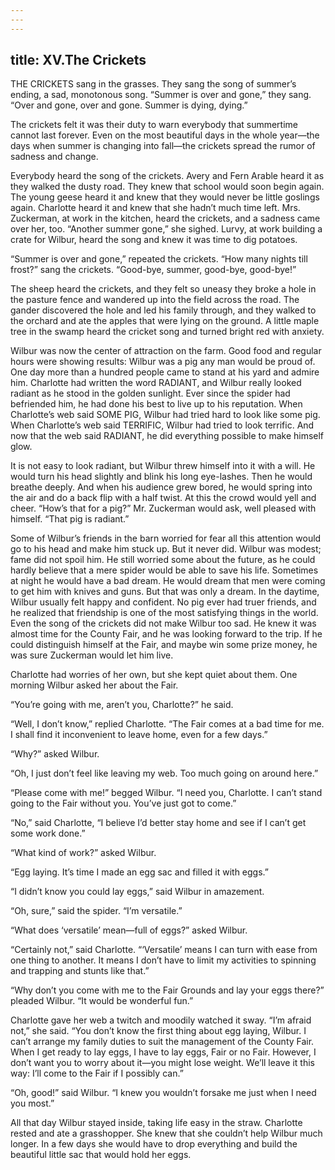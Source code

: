 ```yaml
---
---
---
```

title: XV.The Crickets
---

THE CRICKETS sang in the grasses. They sang the song of summer’s ending, a sad, monotonous song. “Summer is over and gone,” they sang. “Over and gone, over and gone. Summer is dying, dying.”

The crickets felt it was their duty to warn everybody that summertime cannot last forever. Even on the most beautiful days in the whole year—the days when summer is changing into fall—the crickets spread the rumor of sadness and change.

Everybody heard the song of the crickets. Avery and Fern Arable heard it as they walked the dusty road. They knew that school would soon begin again. The young geese heard it and knew that they would never be little goslings again. Charlotte heard it and knew that she hadn’t much time left. Mrs. Zuckerman, at work in the kitchen, heard the crickets, and a sadness came over her, too. “Another summer gone,” she sighed. Lurvy, at work building a crate for Wilbur, heard the song and knew it was time to dig potatoes.

“Summer is over and gone,” repeated the crickets. “How many nights till frost?” sang the crickets. “Good-bye, summer, good-bye, good-bye!”

The sheep heard the crickets, and they felt so uneasy they broke a hole in the pasture fence and wandered up into the field across the road. The gander discovered the hole and led his family through, and they walked to the orchard and ate the apples that were lying on the ground. A little maple tree in the swamp heard the cricket song and turned bright red with anxiety.

Wilbur was now the center of attraction on the farm. Good food and regular hours were showing results: Wilbur was a pig any man would be proud of. One day more than a hundred people came to stand at his yard and admire him. Charlotte had written the word RADIANT, and Wilbur really looked radiant as he stood in the golden sunlight. Ever since the spider had befriended him, he had done his best to live up to his reputation. When Charlotte’s web said SOME PIG, Wilbur had tried hard to look like some pig. When Charlotte’s web said TERRIFIC, Wilbur had tried to look terrific. And now that the web said RADIANT, he did everything possible to make himself glow.

It is not easy to look radiant, but Wilbur threw himself into it with a will. He would turn his head slightly and blink his long eye-lashes. Then he would breathe deeply. And when his audience grew bored, he would spring into the air and do a back flip with a half twist. At this the crowd would yell and cheer. “How’s that for a pig?” Mr. Zuckerman would ask, well pleased with himself. “That pig is radiant.”

Some of Wilbur’s friends in the barn worried for fear all this attention would go to his head and make him stuck up. But it never did. Wilbur was modest; fame did not spoil him. He still worried some about the future, as he could hardly believe that a mere spider would be able to save his life. Sometimes at night he would have a bad dream. He would dream that men were coming to get him with knives and guns. But that was only a dream. In the daytime, Wilbur usually felt happy and confident. No pig ever had truer friends, and he realized that friendship is one of the most satisfying things in the world. Even the song of the crickets did not make Wilbur too sad. He knew it was almost time for the County Fair, and he was looking forward to the trip. If he could distinguish himself at the Fair, and maybe win some prize money, he was sure Zuckerman would let him live.

Charlotte had worries of her own, but she kept quiet about them. One morning Wilbur asked her about the Fair.

“You’re going with me, aren’t you, Charlotte?” he said.

“Well, I don’t know,” replied Charlotte. “The Fair comes at a bad time for me. I shall find it inconvenient to leave home, even for a few days.”

“Why?” asked Wilbur.

“Oh, I just don’t feel like leaving my web. Too much going on around here.”

“Please come with me!” begged Wilbur. “I need you, Charlotte. I can’t stand going to the Fair without you. You’ve just got to come.”

“No,” said Charlotte, “I believe I’d better stay home and see if I can’t get some work done.”

“What kind of work?” asked Wilbur.

“Egg laying. It’s time I made an egg sac and filled it with eggs.”

“I didn’t know you could lay eggs,” said Wilbur in amazement.

“Oh, sure,” said the spider. “I’m versatile.”

“What does ‘versatile’ mean—full of eggs?” asked Wilbur.

“Certainly not,” said Charlotte. “‘Versatile’ means I can turn with ease from one thing to another. It means I don’t have to limit my activities to spinning and trapping and stunts like that.”

“Why don’t you come with me to the Fair Grounds and lay your eggs there?” pleaded Wilbur. “It would be wonderful fun.”

Charlotte gave her web a twitch and moodily watched it sway. “I’m afraid not,” she said. “You don’t know the first thing about egg laying, Wilbur. I can’t arrange my family duties to suit the management of the County Fair. When I get ready to lay eggs, I have to lay eggs, Fair or no Fair. However, I don’t want you to worry about it—you might lose weight. We’ll leave it this way: I’ll come to the Fair if I possibly can.”

“Oh, good!” said Wilbur. “I knew you wouldn’t forsake me just when I need you most.”

All that day Wilbur stayed inside, taking life easy in the straw. Charlotte rested and ate a grasshopper. She knew that she couldn’t help Wilbur much longer. In a few days she would have to drop everything and build the beautiful little sac that would hold her eggs.